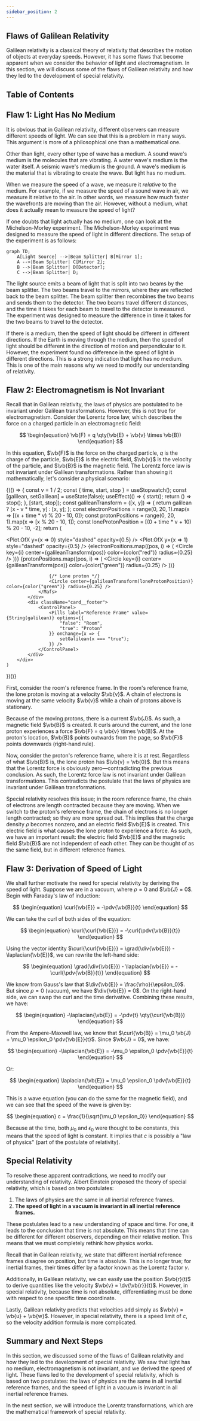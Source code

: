 ```yaml
---
sidebar_position: 2
---
```




## Flaws of Galilean Relativity

Galilean relativity is a classical theory of relativity that describes the motion of objects at everyday speeds.
However, it has some flaws that become apparent when we consider the behavior of light and electromagnetism.
In this section, we will discuss some of the flaws of Galilean relativity and how they led to the development of special relativity.

## Table of Contents

<TOCInline toc={toc} />

## Flaw 1: Light Has No Medium

It is obvious that in Galilean relativity, different observers can measure different speeds of light.
We can see that this is a problem in many ways. This argument is more of a philosophical one than a mathematical one.

Other than light, every other type of wave has a medium.
A sound wave's medium is the molecules that are vibrating.
A water wave's medium is the water itself.
A seismic wave's medium is the ground.
A wave's medium is the material that is vibrating to create the wave.
But light has no medium.

When we measure the speed of a wave, we measure it *relative* to the medium.
For example, if we measure the speed of a sound wave in air, we measure it relative to the air.
In other words, we measure how much faster the wavefronts are moving than the air.
However, without a medium, what does it actually mean to measure the speed of light?

If one doubts that light actually has no medium, one can look at the Michelson-Morley experiment.
The Michelson-Morley experiment was designed to measure the speed of light in different directions.
The setup of the experiment is as follows:

```mermaid
graph TD;
    A[Light Source] -->|Beam Splitter| B[Mirror 1];
    A -->|Beam Splitter| C[Mirror 2];
    B -->|Beam Splitter| D[Detector];
    C -->|Beam Splitter| D;
```

The light source emits a beam of light that is split into two beams by the beam splitter.
The two beams travel to the mirrors, where they are reflected back to the beam splitter.
The beam splitter then recombines the two beams and sends them to the detector.
The two beams travel different distances, and the time it takes for each beam to travel to the detector is measured.
The experiment was designed to measure the difference in time it takes for the two beams to travel to the detector.

If there is a medium, then the speed of light should be different in different directions.
If the Earth is moving through the medium, then the speed of light should be different in the direction of motion and perpendicular to it.
However, the experiment found no difference in the speed of light in different directions.
This is a strong indication that light has no medium.
This is one of the main reasons why we need to modify our understanding of relativity.

## Flaw 2: Electromagnetism is Not Invariant

Recall that in Galilean relativity, the laws of physics are postulated to be invariant under Galilean transformations.
However, this is not true for electromagnetism.
Consider the Lorentz force law, which describes the force on a charged particle in an electromagnetic field:

$$
\begin{equation}
\vb{F} = q \qty(\vb{E} + \vb{v} \times \vb{B})
\end{equation}
$$

In this equation, $\vb{F}$ is the force on the charged particle, $q$ is the charge of the particle, $\vb{E}$ is the electric field, $\vb{v}$ is the velocity of the particle, and $\vb{B}$ is the magnetic field.
The Lorentz force law is not invariant under Galilean transformations.
Rather than showing it mathematically, let's consider a physical scenario:

{(() => {
    const v = 1 / 2;
    const { time, start, stop } = useStopwatch();
    const [galilean, setGalilean] = useState(false);
    useEffect(() => {
        start();
        return () => stop();
    }, [start, stop]);
    const galileanTransform = ([x, y]) => {
        return galilean ? [x - v * time, y] : [x, y];
    };
    const electronPositions = range(0, 20, 1).map(x => [(x + time * v) % 20 - 10, 0]);
    const protonPositions = range(0, 20, 1).map(x => [x % 20 - 10, 1]);
    const loneProtonPosition = [(0 + time * v + 10) % 20 - 10, -2];
    return (
        <div className="card">
            <div className="card__body">
                <Mafs>
                    <Plot.OfX y={x => 0} style="dashed" opacity={0.5} />
                    <Plot.OfX y={x => 1} style="dashed" opacity={0.5} />
                    {electronPositions.map((pos, i) => (
                        <Circle key={i} center={galileanTransform(pos)} color={color("red")} radius={0.25} />
                    ))}
                    {protonPositions.map((pos, i) => (
                        <Circle key={i} center={galileanTransform(pos)} color={color("green")} radius={0.25} />
                    ))}

                    {/* Lone proton */}
                    <Circle center={galileanTransform(loneProtonPosition)} color={color("green")} radius={0.25} />
                </Mafs>
            </div>
            <div className="card__footer">
                <ControlPanel>
                    <Pills label="Reference Frame" value={String(galilean)} options={{
                        "false": "Room",
                        "true": "Proton"
                    }} onChange={x => {
                        setGalilean(x === "true");
                    }} />
                </ControlPanel>
            </div>
        </div>
    )
})()}

First, consider the room's reference frame.
In the room's reference frame, the lone proton is moving at a velocity $\vb{v}$.
A chain of electrons is moving at the same velocity $\vb{v}$ while a chain of protons above is stationary.

Because of the moving protons, there is a current $\vb{J}$. As such, a magnetic field $\vb{B}$ is created.
It curls around the current, and the lone proton experiences a force $\vb{F} = q \vb{v} \times \vb{B}$.
At the proton's location, $\vb{B}$ points outwards from the page, so $\vb{F}$ points downwards (right-hand rule).

Now, consider the proton's reference frame, where it is at rest.
Regardless of what $\vb{B}$ is, the lone proton has $\vb{v} = \vb{0}$.
But this means that the Lorentz force is obviously zero—contradicting the previous conclusion.
As such, the Lorentz force law is not invariant under Galilean transformations.
This contradicts the postulate that the laws of physics are invariant under Galilean transformations.

Special relativity resolves this issue; in the room reference frame, the chain of electrons are length contracted because they are moving.
When we switch to the proton's reference frame, the chain of electrons is no longer length contracted; so they are more spread out.
This implies that the charge density $\rho$ becomes nonzero, and an electric field $\vb{E}$ is created.
This electric field is what causes the lone proton to experience a force.
As such, we have an important result: the electric field $\vb{E}$ and the magnetic field $\vb{B}$ are not independent of each other.
They can be thought of as the same field, but in different reference frames.

## Flaw 3: Derivation of Speed of Light

We shall further motivate the need for special relativity by deriving the speed of light.
Suppose we are in a vacuum, where $\rho = 0$ and $\vb{J} = 0$.
Begin with Faraday's law of induction:

$$
\begin{equation}
\curl{\vb{E}} = -\pdv{\vb{B}}{t}
\end{equation}
$$

We can take the curl of both sides of the equation:

$$
\begin{equation}
\curl{\curl{\vb{E}}} = -\curl{\pdv{\vb{B}}{t}}
\end{equation}
$$

Using the vector identity $\curl{\curl{\vb{E}}} = \grad(\div{\vb{E}}) - \laplacian{\vb{E}}$, we can rewrite the left-hand side:

$$
\begin{equation}
\grad(\div{\vb{E}}) - \laplacian{\vb{E}} = -\curl{\pdv{\vb{B}}{t}}
\end{equation}
$$

We know from Gauss's law that $\div{\vb{E}} = \frac{\rho}{\epsilon_0}$. But since $\rho = 0$ (vacuum), we have $\div{\vb{E}} = 0$.
On the right-hand side, we can swap the curl and the time derivative.
Combining these results, we have:

$$
\begin{equation}
-\laplacian{\vb{E}} = -\pdv{t} \qty(\curl{\vb{B}})
\end{equation}
$$

From the Ampere-Maxwell law, we know that $\curl{\vb{B}} = \mu_0 \vb{J} + \mu_0 \epsilon_0 \pdv{\vb{E}}{t}$.
Since $\vb{J} = 0$, we have:

$$
\begin{equation}
-\laplacian{\vb{E}} = -\mu_0 \epsilon_0 \pdv{\vb{E}}{t}
\end{equation}
$$

Or:

$$
\begin{equation}
\laplacian{\vb{E}} = \mu_0 \epsilon_0 \pdv{\vb{E}}{t}
\end{equation}
$$

This is a wave equation (you can do the same for the magnetic field), and we can see that the speed of the wave is given by:

$$
\begin{equation}
c = \frac{1}{\sqrt{\mu_0 \epsilon_0}}
\end{equation}
$$

Because at the time, both $\mu_0$ and $\epsilon_0$ were thought to be constants, this means that the speed of light is constant.
It implies that $c$ is possibly a "law of physics" (part of the postulate of relativity).

## Special Relativity

To resolve these apparent contradictions, we need to modify our understanding of relativity.
Albert Einstein proposed the theory of special relativity, which is based on two postulates:

1. The laws of physics are the same in all inertial reference frames.
2. **The speed of light in a vacuum is invariant in all inertial reference frames.**

These postulates lead to a new understanding of space and time.
For one, it leads to the conclusion that time is not absolute.
This means that time can be different for different observers, depending on their relative motion.
This means that we must completely rethink how physics works.

Recall that in Galilean relativity, we state that different inertial reference frames disagree on position, but time is absolute.
This is no longer true; for inertial frames, their times differ by a factor known as the Lorentz factor $\gamma$.

Additionally, in Galilean relativity, we can easily use the position $\vb{r}(t)$ to derive quantities like the velocity $\vb{v} = \dv{\vb{r}}{t}$.
However, in special relativity, because time is not absolute, differentiating must be done with respect to one specific time coordinate.

Lastly, Galilean relativity predicts that velocities add simply as $\vb{v} = \vb{u} + \vb{w}$.
However, in special relativity, there is a speed limit of $c$, so the velocity addition formula is more complicated.

## Summary and Next Steps

In this section, we discussed some of the flaws of Galilean relativity and how they led to the development of special relativity.
We saw that light has no medium, electromagnetism is not invariant, and we derived the speed of light.
These flaws led to the development of special relativity, which is based on two postulates: the laws of physics are the same in all inertial reference frames, and the speed of light in a vacuum is invariant in all inertial reference frames.

In the next section, we will introduce the Lorentz transformations, which are the mathematical framework of special relativity.
